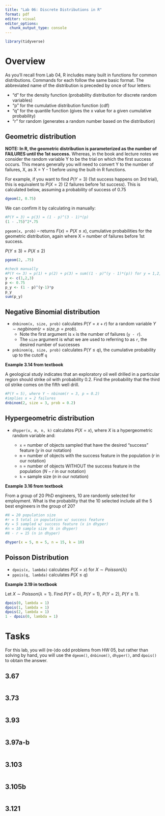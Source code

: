 ```yaml
---
title: "Lab 06: Discrete Distributions in R"
format: pdf
editor: visual
editor_options: 
  chunk_output_type: console
---
```


```r
library(tidyverse)
```

# Overview

As you'll recall from Lab 04, R includes many built in functions for common distributions. Commands for each follow the same basic format. The abbreviated name of the distribution is preceded by once of four letters:

-   "d" for the density function (probability distribution for discrete random variables)
-   "p" for the cumulative distribution function (cdf)
-   "q" for the quantile function (gives the x value for a given cumulative probability)
-   "r" for random (generates a random number based on the distribution)

## Geometric distribution

**NOTE: In R, the geometric distribution is parameterized as the number of FAILURES until the 1st success.** Whereas, in the book and lecture notes we consider the random variable Y to be the trial on which the first success occurs. This means generally you will need to convert Y to the number of failures, X, as X = Y - 1 before using the built-in R functions.

For example, if you want to find $P(Y = 3)$ (1st success happens on 3rd trial), this is equivalent to $P(X = 2)$ (2 failures before 1st success). This is calculated below, assuming a probability of success of 0.75

```r
dgeom(2, 0.75)
```

We can confirm it by calculating in manually:

```r
#P(Y = 3) = p(3) = (1 - p)^(3 - 1)*(p)
(1 - .75)^2*.75
```

`pgeom(x, prob)` -- returns $F(x) = P(X \leq x),$ cumulative probabilities for the geometric distribution, again where X = number of failures before 1st success.

$P(Y \leq 3) = P(X \leq 2)$

```r
pgeom(2, .75)

#check manually
#P(Y <= 3) = p(1) + p(2) + p(3) = sum((1 - p)^(y - 1)*(p)) for y = 1,2,3
y <- c(1,2,3)
p <- 0.75
p_y <- (1 - p)^(y-1)*p
p_y
sum(p_y)
```

## Negative Binomial distribution

+ `dnbinom(x, size, prob)` calculates $P(Y = x + r)$ for a random variable $Y \sim negbinom(r = size, p = prob)$. 
    + Note the first argument is `x` is the number of failures (`y - r`). 
    + The `size` argument is what we are used to referring to as `r`, the desired number of successes
+ `pnbinom(q, size, prob)` calculates $P(Y \leq q)$, the cumulative probability up to the cutoff `q`

**Example 3.14 from textbook**

A geological study indicates that an exploratory oil well drilled in a particular region should strike oil with probability 0.2. Find the probability that the third oil strike comes on the fifth well drill.

```r
#P(Y = 5), where Y ~ nbinom(r = 3, p = 0.2)
#implies x = 2 failures
dnbinom(2, size = 3, prob = 0.2)
```

## Hypergeometric distribution

+ `dhyper(x, m, n, k)` calculates $P(X = x)$, where $X$ is a hypergeometric random variable and:

    + `x` = number of objects sampled that have the desired "success" feature ($y$ in our notation)
    + `m` = number of objects with the success feature in the population ($r$ in our notation)
    + `n` = number of objects WITHOUT the success feature in the population ($N - r$ in our notation)
    + `k` = sample size ($n$ in our notation)

**Example 3.16 from textbook**

From a group of 20 PhD engineers, 10 are randomly selected for employment. What is the probability that the 10 selected include all the 5 best engineers in the group of 20?

```r
#N = 20 population size
#r = 5 total in population w/ success feature
#y = 5 sampled w/ success feature (x in dhyper)
#n = 10 sample size (k in dhyper)
#N - r = 15 (n in dhyper)

dhyper(x = 5, m = 5, n = 15, k = 10)
```

## Poisson Distribution

+ `dpois(x, lambda)` calculates $P(X = x)$ for $X \sim Poisson(\lambda)$
+ `ppois(q, lambda)` calculates $P(X \leq q)$

**Example 3.19 in textbook**

Let $X \sim Poisson(\lambda = 1)$. Find $P(Y = 0)$, $P(Y = 1)$, $P(Y = 2)$, $P(Y \geq 1)$.

```r
dpois(0, lambda = 1) 
dpois(1, lambda = 1)
dpois(2, lambda = 1)
1 - dpois(0, lambda = 1)
```

# Tasks

For this lab, you will (re-)do odd problems from HW 05, but rather than solving by hand, you will use the `dgeom()`, `dnbinom()`, `dhyper()`, and `dpois()` to obtain the answer. 

## 3.67

```r

```

## 3.73

```r

```

## 3.93

```r

```

## 3.97a-b

```r

```

## 3.103

```r

```

## 3.105b

```r

```

## 3.121

```r

```
